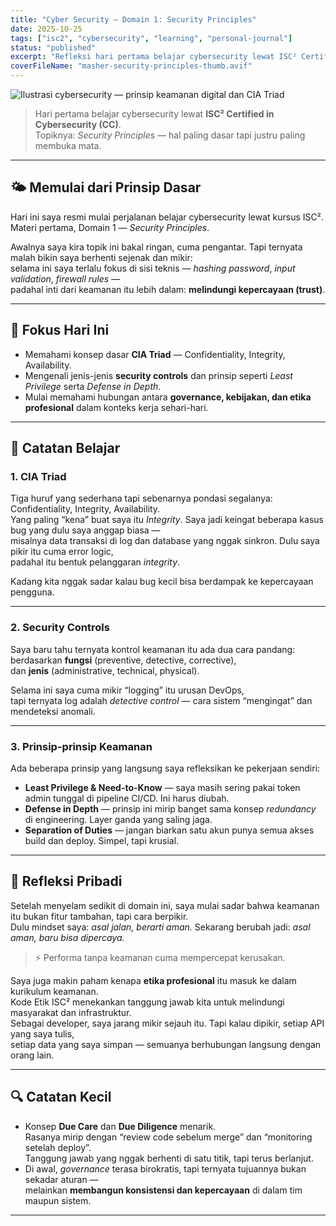 ```yaml
---
title: "Cyber Security — Domain 1: Security Principles"
date: 2025-10-25
tags: ["isc2", "cybersecurity", "learning", "personal-journal"]
status: "published"
excerpt: "Refleksi hari pertama belajar cybersecurity lewat ISC² Certified in Cybersecurity (CC)"
coverFileName: "masher-security-principles-thumb.avif"
---
```




<img src={cover.src} alt="Ilustrasi cybersecurity — prinsip keamanan digital dan CIA Triad" />


> Hari pertama belajar cybersecurity lewat **ISC² Certified in Cybersecurity (CC)**.  
> Topiknya: *Security Principles* — hal paling dasar tapi justru paling membuka mata.

---

## 🌤️ Memulai dari Prinsip Dasar

Hari ini saya resmi mulai perjalanan belajar cybersecurity lewat kursus ISC².  
Materi pertama, Domain 1 — *Security Principles*.  

Awalnya saya kira topik ini bakal ringan, cuma pengantar. Tapi ternyata malah bikin saya berhenti sejenak dan mikir:  
selama ini saya terlalu fokus di sisi teknis — *hashing password*, *input validation*, *firewall rules* —  
padahal inti dari keamanan itu lebih dalam: **melindungi kepercayaan (trust)**.

---

## 🎯 Fokus Hari Ini

- Memahami konsep dasar **CIA Triad** — Confidentiality, Integrity, Availability.  
- Mengenali jenis-jenis **security controls** dan prinsip seperti *Least Privilege* serta *Defense in Depth*.  
- Mulai memahami hubungan antara **governance, kebijakan, dan etika profesional** dalam konteks kerja sehari-hari.

---

## 🧠 Catatan Belajar

### 1. CIA Triad  
Tiga huruf yang sederhana tapi sebenarnya pondasi segalanya: Confidentiality, Integrity, Availability.  
Yang paling “kena” buat saya itu *Integrity*. Saya jadi keingat beberapa kasus bug yang dulu saya anggap biasa —  
misalnya data transaksi di log dan database yang nggak sinkron. Dulu saya pikir itu cuma error logic,  
padahal itu bentuk pelanggaran *integrity*.  

Kadang kita nggak sadar kalau bug kecil bisa berdampak ke kepercayaan pengguna.

---

### 2. Security Controls  
Saya baru tahu ternyata kontrol keamanan itu ada dua cara pandang:  
berdasarkan **fungsi** (preventive, detective, corrective),  
dan **jenis** (administrative, technical, physical).  

Selama ini saya cuma mikir “logging” itu urusan DevOps,  
tapi ternyata log adalah *detective control* — cara sistem “mengingat” dan mendeteksi anomali.

---

### 3. Prinsip-prinsip Keamanan  
Ada beberapa prinsip yang langsung saya refleksikan ke pekerjaan sendiri:
- **Least Privilege & Need-to-Know** — saya masih sering pakai token admin tunggal di pipeline CI/CD. Ini harus diubah.  
- **Defense in Depth** — prinsip ini mirip banget sama konsep *redundancy* di engineering. Layer ganda yang saling jaga.  
- **Separation of Duties** — jangan biarkan satu akun punya semua akses build dan deploy. Simpel, tapi krusial.

---

## 💭 Refleksi Pribadi

Setelah menyelam sedikit di domain ini, saya mulai sadar bahwa keamanan itu bukan fitur tambahan, tapi cara berpikir.  
Dulu mindset saya: *asal jalan, berarti aman.* Sekarang berubah jadi: *asal aman, baru bisa dipercaya.*

> ⚡️ Performa tanpa keamanan cuma mempercepat kerusakan.

Saya juga makin paham kenapa **etika profesional** itu masuk ke dalam kurikulum keamanan.  
Kode Etik ISC² menekankan tanggung jawab kita untuk melindungi masyarakat dan infrastruktur.  
Sebagai developer, saya jarang mikir sejauh itu. Tapi kalau dipikir, setiap API yang saya tulis,  
setiap data yang saya simpan — semuanya berhubungan langsung dengan orang lain.

---

## 🔍 Catatan Kecil

- Konsep **Due Care** dan **Due Diligence** menarik.  
  Rasanya mirip dengan “review code sebelum merge” dan “monitoring setelah deploy”.  
  Tanggung jawab yang nggak berhenti di satu titik, tapi terus berlanjut.  
- Di awal, *governance* terasa birokratis, tapi ternyata tujuannya bukan sekadar aturan —  
  melainkan **membangun konsistensi dan kepercayaan** di dalam tim maupun sistem.

---